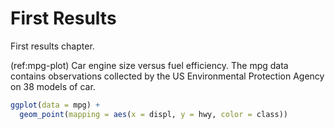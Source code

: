 # First Results {#results-1}

First results chapter.

(ref:mpg-plot) Car engine size versus fuel efficiency. The mpg data contains observations collected by the US Environmental Protection Agency on 38 models of car. 

```r
ggplot(data = mpg) + 
  geom_point(mapping = aes(x = displ, y = hwy, color = class))
```